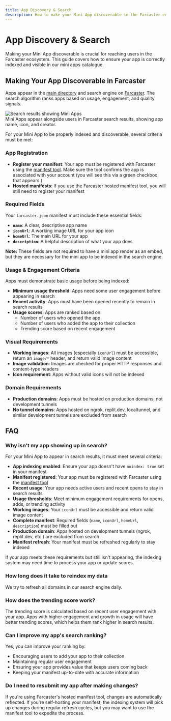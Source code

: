```yaml
---
title: App Discovery & Search
description: How to make your Mini App discoverable in the Farcaster ecosystem and on Farcaster.xyz
---
```



# App Discovery & Search

Making your Mini App discoverable is crucial for reaching users in the Farcaster ecosystem. This guide covers how to ensure your app is correctly indexed and visible in our mini apps catalogue.

## Making Your App Discoverable in Farcaster

Apps appear in the [main directory](https://farcaster.xyz/miniapps) and search engine on [Farcaster](https://farcaster.xyz). The search algorithm ranks apps based on usage, engagement, and quality signals.

<div style={{ display: 'flex', justifyContent: 'center' }}>
  <img src="/search-results-example.png" alt="Search results showing Mini Apps" style={{ maxWidth: '400px' }} />
</div>


<Caption>
  Mini Apps appear alongside users in Farcaster search results, showing app name, icon, and creator.
</Caption>

For your Mini App to be properly indexed and discoverable, several criteria must be met:

### App Registration

- **Register your manifest**: Your app must be registered with Farcaster using the [manifest tool](https://farcaster.xyz/~/developers/mini-apps/manifest). Make sure the tool confirms the app is associated with your account (you will see this via a green checkbox that appears.)
- **Hosted manifests**: If you use the Farcaster hosted manifest tool, you will still need to register your manifest

### Required Fields

Your `farcaster.json` manifest must include these essential fields:

- **`name`**: A clear, descriptive app name
- **`iconUrl`**: A working image URL for your app icon
- **`homeUrl`**: The main URL for your app
- **`description`**: A helpful description of what your app does

**Note:** These fields are not required to have a mini app render as an embed, but they are necessary for the mini app to be indexed in the search engine.

### Usage & Engagement Criteria

Apps must demonstrate basic usage before being indexed:

- **Minimum usage threshold**: Apps need some user engagement before appearing in search
- **Recent activity**: Apps must have been opened recently to remain in search results
- **Usage scores**: Apps are ranked based on:
  - Number of users who opened the app
  - Number of users who added the app to their collection
  - Trending score based on recent engagement

### Visual Requirements

- **Working images**: All images (especially `iconUrl`) must be accessible, return an `image/*` header, and return valid image content
- **Image validation**: Images are checked for proper HTTP responses and content-type headers
- **Icon requirement**: Apps without valid icons will not be indexed

### Domain Requirements

- **Production domains**: Apps must be hosted on production domains, not development tunnels
- **No tunnel domains**: Apps hosted on ngrok, replit.dev, localtunnel, and similar development tunnels are excluded from search

## FAQ

### Why isn't my app showing up in search?

For your Mini App to appear in search results, it must meet several criteria:

- **App indexing enabled**: Ensure your app doesn't have `noindex: true` set in your manifest
- **Manifest registered**: Your app must be registered with Farcaster using the [manifest tool](https://farcaster.xyz/~/developers/mini-apps/manifest)
- **Recent usage**: Your app needs active users and recent opens to stay in search results
- **Usage thresholds**: Meet minimum engagement requirements for opens, adds, or trending activity
- **Working images**: Your `iconUrl` must be accessible and return valid image content
- **Complete manifest**: Required fields (`name`, `iconUrl`, `homeUrl`, `description`) must be filled out
- **Production domain**: Apps hosted on development tunnels (ngrok, replit.dev, etc.) are excluded from search
- **Manifest refresh**: Your manifest must be refreshed regularly to stay indexed

If your app meets these requirements but still isn't appearing, the indexing system may need time to process your app or update scores.

### How long does it take to reindex my data

We try to refresh all domains in our search engine daily. 

### How does the trending score work?

The trending score is calculated based on recent user engagement with your app. Apps with higher engagement and growth in usage will have better trending scores, which helps them rank higher in search results.

### Can I improve my app's search ranking?

Yes, you can improve your ranking by:
- Encouraging users to add your app to their collection
- Maintaining regular user engagement
- Ensuring your app provides value that keeps users coming back
- Keeping your manifest up-to-date with accurate information

### Do I need to resubmit my app after making changes?

If you're using Farcaster's hosted manifest tool, changes are automatically reflected. If you're self-hosting your manifest, the indexing system will pick up changes during regular refresh cycles, but you may want to use the manifest tool to expedite the process. 